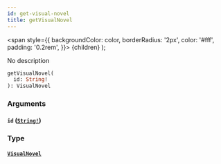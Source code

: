 ```yaml
---
id: get-visual-novel
title: getVisualNovel
---
```


<span
style={{
      backgroundColor: color,
      borderRadius: '2px',
      color: '#fff',
      padding: '0.2rem',
    }}>
{children}
</span>
);

No description

```graphql
getVisualNovel(
  id: String!
): VisualNovel

```

### Arguments

#### `id` ([`String!`](/docs/schema/scalars/string))

### Type

#### [`VisualNovel`](/docs/schema/objects/visual-novel)
